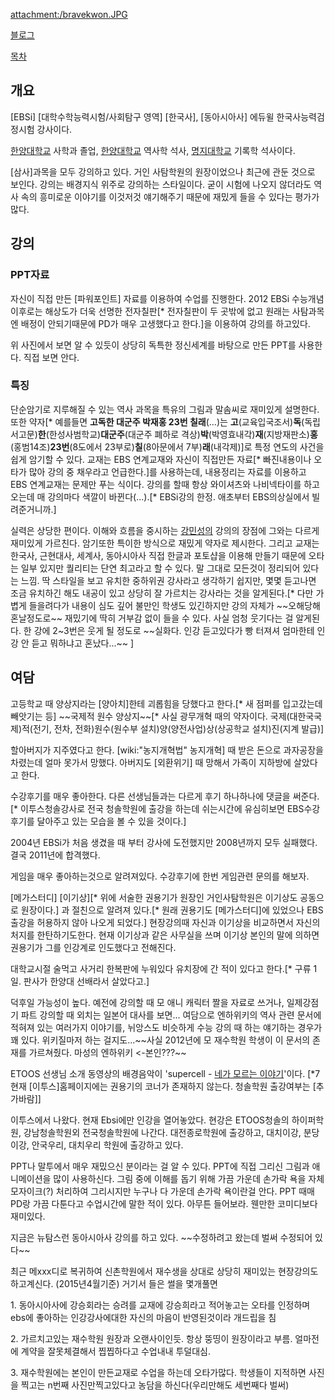 attachment:/bravekwon.JPG

[http://blog.daum.net/_blog/BlogTypeMain.do?blogid=0TB7r#ajax_history_home 블로그]


[[목차]]
== 개요 ==
[EBSi] [대학수학능력시험/사회탐구 영역] [한국사], [동아시아사]
에듀윌 한국사능력검정시험 강사이다.

[[한양대학교]] 사학과 졸업, [[한양대학교]] 역사학 석사, [[명지대학교]] 기록학 석사이다.

[삼사]과목을 모두 강의하고 있다. 거인 사탐학원의 원장이었으나 최근에 관둔 것으로 보인다.
강의는 배경지식 위주로 강의하는 스타일이다. 굳이 시험에 나오지 않더라도 역사 속의 흥미로운 이야기를 이것저것 얘기해주기 때문에 재밌게 들을 수 있다는 평가가 많다.

== 강의 ==
=== PPT자료 ===
자신이 직접 만든 [파워포인트] 자료를 이용하여 수업를 진행한다.
2012 EBSi 수능개념 이후로는 해상도가 더욱 선명한 전자칠판[* 전자칠판이 두 곳밖에 없고 원래는 사탐과목엔 배정이 안되기때문에 PD가 매우 고생했다고 한다.]을 이용하여 강의를 하고있다.

위 사진에서 보면 알 수 있듯이 상당히 독특한 정신세계를 바탕으로 만든 PPT를 사용한다. 직접 보면 안다.
=== 특징 ===
단순암기로 지루해질 수 있는 역사 과목을 특유의 그림과 말솜씨로 재미있게 설명한다. 
또한 약자[* 예를들면 '''고독한 대군주 박재홍 23번 칠래'''(...)는 '''고'''(교육입국조서)'''독'''(독립서고문)'''한'''(한성사범학교)'''대군주'''(대군주 폐하로 격상)'''박'''(박영효내각)'''재'''(지방재판소)'''홍'''(홍범14조)'''23번'''(8도에서 23부로)'''칠'''(8아문에서 7부)'''래'''(내각제)]로 특정 연도의 사건을 쉽게 암기할 수 있다.
교재는 EBS 연계교재와 자신이 직접만든 자료[* 빠진내용이나 오타가 많아 강의 중 채우라고 언급한다.]를 사용하는데, 내용정리는 자료를 이용하고 EBS 연계교재는 문제만 푸는 식이다.
강의를 할때 항상 와이셔츠와 나비넥타이를 하고오는데 매 강의마다 색깔이 바뀐다(...).[* EBSi강의 한정. 애초부터 EBS의상실에서 빌려준거니까.]

실력은 상당한 편이다. 이해와 흐름을 중시하는 [[강민성]]의 강의의 장점에 그와는 다르게 재미있게 가르친다. 암기또한 특이한 방식으로 재밌게 약자로 제시한다. 그리고 교재는 한국사, 근현대사, 세계사, 동아시아사 직접 한글과 포토샵을 이용해 만들기 때문에 오타는 일부 있지만 퀄리티는 단연 최고라고 할 수 있다. 말 그대로 모든것이 정리되어 있다는 느낌. 딱 스타일을 보고 유치한 중하위권 강사라고 생각하기 쉽지만, 몇몇 듣고나면 조금 유치하긴 해도 내공이 있고 상당히 잘 가르치는 강사라는 것을 알게된다.[* 다만 가볍게 들을려다가 내용이 심도 깊어 불만인 학생도 있긴하지만 강의 자체가 ~~오해당해 혼날정도로~~ 재밌기에 딱히 거부감 없이 들을 수 있다. 사실 엄청 웃기다는 걸 알게된다. 한 강에 2~3번은 웃게 될 정도로 ~~실화다. 인강 듣고있다가 빵 터져셔 엄마한테 인강 안 듣고 뭐하냐고 혼났다...~~ ]


== 여담 ==
고등학교 때 양상지라는 [양아치]한테 괴롭힘을 당했다고 한다.[* 새 점퍼를 입고갔는데 빼앗기는 등] ~~국제적 원수 양상지~~[* 사실 광무개혁 때의 약자이다. 국제(대한국국제)적(전기, 전차, 전화)원수(원수부 설치)양(양전사업)상(상공학교 설치)진(지계 발급)]

할아버지가 지주였다고 한다. [wiki:"농지개혁법" 농지개혁] 때 받은 돈으로 과자공장을 차렸는데 얼마 못가서 망했다. 아버지도 [외환위기] 때 망해서 가족이 지하방에 살았다고 한다.

수강후기를 매우 좋아한다. 다른 선생님들과는 다르게 후기 하나하나에 댓글을 써준다.[* 이투스청솔강사로 전국 청솔학원에 출강을 하는데 쉬는시간에 유심히보면 EBS수강후기를 달아주고 있는 모습을 볼 수 있을 것이다.]

2004년 EBSi가 처음 생겼을 때 부터 강사에 도전했지만 2008년까지 모두 실패했다. 결국 2011년에 합격했다.

게임을 매우 좋아하는것으로 알려져있다. 수강후기에 한번 게임관련 문의를 해보자.

[메가스터디] [이기상][* 위에 서술한 권용기가 원장인 거인사탐학원은 이기상도 공동으로 원장이다.] 과 절친으로 알려져 있다.[* 원래 권용기도 [메가스터디]에 있었으나 EBS출강을 허용하지 않아 나오게 되었다.]
현장강의때 자신과 이기상을 비교하면서 자신의 처지를 한탄하기도한다. 현재 이기상과 같은 사무실을 쓰며 이기상 본인의 말에 의하면 권용기가 그를 인강계로 인도했다고 전해진다.

대학교시절 술먹고 사거리 한복판에 누워있다 유치장에 간 적이 있다고 한다.[* 구류 1일. 판사가 한양대 선배라서 살았다고.]

덕후일 가능성이 높다. 예전에 강의할 때 모 애니 캐릭터 짤을 자료로 쓰거나, 일제강점기 파트 강의할 때 외치는 일본어 대사를 보면... 여담으로 엔하위키의 역사 관련 문서에 적혀져 있는 여러가지 이야기를, 뉘앙스도 비슷하게 수능 강의 때 하는 얘기하는 경우가 꽤 있다. 위키질마저 하는 걸지도...~~사실 2012년에 모 재수학원 학생이 이 문서의 존재를 가르쳐줬다. 마성의 엔하위키 <-본인???~~

ETOOS 선생님 소개 동영상의 배경음악이 'supercell - [[네가 모르는 이야기]]'이다. [*7 현재 [이투스]홈페이지에는 권용기의 코너가 존재하지 않는다. 청솔학원 출강여부는 [추가바람]] 

이투스에서 나왔다. 현재 Ebsi에만 인강을 열어놓았다. 
현강은 ETOOS청솔의 하이퍼학원, 강남청솔학원외 전국청솔학원에 나간다. 대전종로학원에 출강하고, 대치이강, 분당이강, 안국우리, 대치우리 학원에 출강하고 있다.  

PPT나 말투에서 매우 재밌으신 분이라는 걸 알 수 있다. PPT에 직접 그리신 그림과 애니메이션을 많이 사용하신다. 그림 중에 이해를 돕기 위해 가끔 가운데 손가락 욕을 자체 모자이크(?) 처리하여 그리시지만 누구나 다 가운데 손가락 욕이란걸 안다. PPT 때매 PD랑 가끔 다툰다고 수업시간에 말한 적이 있다. 아무튼 들어보라. 웬만한 코미디보다 재미있다. 

지금은 뉴탐스런 동아시아사 강의를 하고 있다. ~~수정하려고 왔는데 벌써 수정되어 있다~~


최근 메xxx디로 복귀하여 신촌학원에서 재수생을 상대로 상당히 재미있는 현장강의도 하고계신다. (2015년4월기준) 
거기서 들은 썰을 몇개풀면

1. 동아시아사에 강승회라는 승려를 교재에 강승희라고 적어놓고는 오타를 인정하며 ebs에 좋아하는 인강강사에대한 자신의 마음이 반영된것이라 개드립을 침

2. 가르치고있는 재수학원 원장과 오랜사이인듯. 항상 뚱띵이 원장이라고 부름. 얼마전에 계약을 잘못체결해서 찝찝하다고 수업내내 투덜대심. 

3. 재수학원에는 본인이 만든교재로 수업을 하는데 오타가많다. 학생들이 지적하면 사진을 찍고는 n번째 사진만찍고있다고 농담을 하신다(우리만해도 세번째다 벌써)
